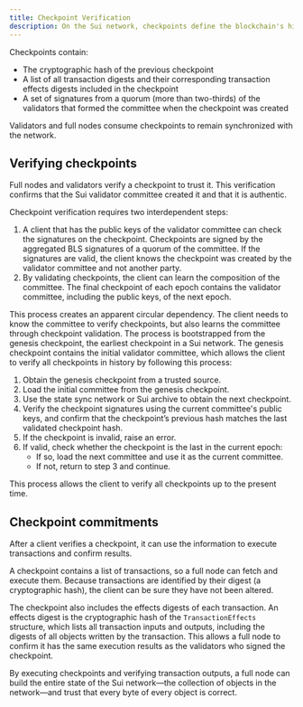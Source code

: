 ```yaml
---
title: Checkpoint Verification
description: On the Sui network, checkpoints define the blockchain's history. Unlike traditional blockchains that create blocks before execution, Sui creates checkpoints after transaction execution to provide a certified record of chain history.
---
```


Checkpoints contain:

- The cryptographic hash of the previous checkpoint  
- A list of all transaction digests and their corresponding transaction effects digests included in the checkpoint  
- A set of signatures from a quorum (more than two-thirds) of the validators that formed the committee when the checkpoint was created  

Validators and full nodes consume checkpoints to remain synchronized with the network.

## Verifying checkpoints

Full nodes and validators verify a checkpoint to trust it. This verification confirms that the Sui validator committee created it and that it is authentic.

Checkpoint verification requires two interdependent steps:

1. A client that has the public keys of the validator committee can check the signatures on the checkpoint. Checkpoints are signed by the aggregated BLS signatures of a quorum of the committee. If the signatures are valid, the client knows the checkpoint was created by the validator committee and not another party.  
1. By validating checkpoints, the client can learn the composition of the committee. The final checkpoint of each epoch contains the validator committee, including the public keys, of the next epoch.  

This process creates an apparent circular dependency. The client needs to know the committee to verify checkpoints, but also learns the committee through checkpoint validation. The process is bootstrapped from the genesis checkpoint, the earliest checkpoint in a Sui network. The genesis checkpoint contains the initial validator committee, which allows the client to verify all checkpoints in history by following this process:

1. Obtain the genesis checkpoint from a trusted source.  
1. Load the initial committee from the genesis checkpoint.  
1. Use the state sync network or Sui archive to obtain the next checkpoint.  
1. Verify the checkpoint signatures using the current committee's public keys, and confirm that the checkpoint’s previous hash matches the last validated checkpoint hash.  
1. If the checkpoint is invalid, raise an error.  
1. If valid, check whether the checkpoint is the last in the current epoch:  
   - If so, load the next committee and use it as the current committee.  
   - If not, return to step 3 and continue.  

This process allows the client to verify all checkpoints up to the present time.

## Checkpoint commitments

After a client verifies a checkpoint, it can use the information to execute transactions and confirm results.  

A checkpoint contains a list of transactions, so a full node can fetch and execute them. Because transactions are identified by their digest (a cryptographic hash), the client can be sure they have not been altered.  

The checkpoint also includes the effects digests of each transaction. An effects digest is the cryptographic hash of the `TransactionEffects` structure, which lists all transaction inputs and outputs, including the digests of all objects written by the transaction. This allows a full node to confirm it has the same execution results as the validators who signed the checkpoint.  

By executing checkpoints and verifying transaction outputs, a full node can build the entire state of the Sui network—the collection of objects in the network—and trust that every byte of every object is correct.
